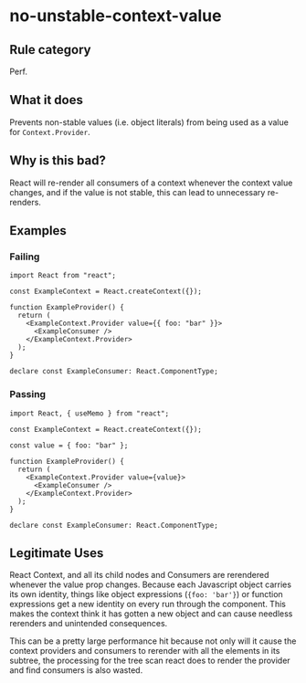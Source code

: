 # no-unstable-context-value

## Rule category

Perf.

## What it does

Prevents non-stable values (i.e. object literals) from being used as a value for `Context.Provider`.

## Why is this bad?

React will re-render all consumers of a context whenever the context value changes, and if the value is not stable, this can lead to unnecessary re-renders.

## Examples

### Failing

```tsx
import React from "react";

const ExampleContext = React.createContext({});

function ExampleProvider() {
  return (
    <ExampleContext.Provider value={{ foo: "bar" }}>
      <ExampleConsumer />
    </ExampleContext.Provider>
  );
}

declare const ExampleConsumer: React.ComponentType;
```

### Passing

```tsx
import React, { useMemo } from "react";

const ExampleContext = React.createContext({});

const value = { foo: "bar" };

function ExampleProvider() {
  return (
    <ExampleContext.Provider value={value}>
      <ExampleConsumer />
    </ExampleContext.Provider>
  );
}

declare const ExampleConsumer: React.ComponentType;
```

## Legitimate Uses

React Context, and all its child nodes and Consumers are rerendered whenever the value prop changes. Because each Javascript object carries its own identity, things like object expressions (`{foo: 'bar'}`) or function expressions get a new identity on every run through the component. This makes the context think it has gotten a new object and can cause needless rerenders and unintended consequences.

This can be a pretty large performance hit because not only will it cause the context providers and consumers to rerender with all the elements in its subtree, the processing for the tree scan react does to render the provider and find consumers is also wasted.

